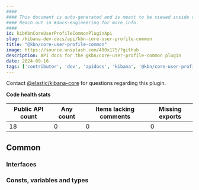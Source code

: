 ```yaml
---
####
#### This document is auto-generated and is meant to be viewed inside our experimental, new docs system.
#### Reach out in #docs-engineering for more info.
####
id: kibKbnCoreUserProfileCommonPluginApi
slug: /kibana-dev-docs/api/kbn-core-user-profile-common
title: "@kbn/core-user-profile-common"
image: https://source.unsplash.com/400x175/?github
description: API docs for the @kbn/core-user-profile-common plugin
date: 2024-09-16
tags: ['contributor', 'dev', 'apidocs', 'kibana', '@kbn/core-user-profile-common']
---
```




Contact [@elastic/kibana-core](https://github.com/orgs/elastic/teams/kibana-core) for questions regarding this plugin.

**Code health stats**

| Public API count  | Any count | Items lacking comments | Missing exports |
|-------------------|-----------|------------------------|-----------------|
| 18 | 0 | 0 | 0 |

## Common

### Interfaces
<DocDefinitionList data={kbnCoreUserProfileCommonObj.common.interfaces}/>

### Consts, variables and types
<DocDefinitionList data={kbnCoreUserProfileCommonObj.common.misc}/>

